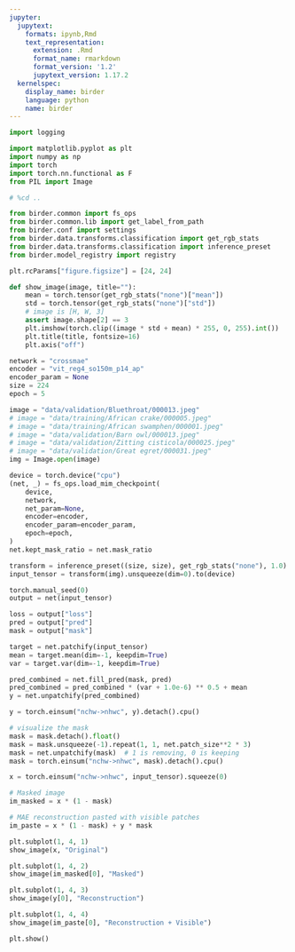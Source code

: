 ```yaml
---
jupyter:
  jupytext:
    formats: ipynb,Rmd
    text_representation:
      extension: .Rmd
      format_name: rmarkdown
      format_version: '1.2'
      jupytext_version: 1.17.2
  kernelspec:
    display_name: birder
    language: python
    name: birder
---
```


```python
import logging

import matplotlib.pyplot as plt
import numpy as np
import torch
import torch.nn.functional as F
from PIL import Image
```

```python
# %cd ..
```

```python
from birder.common import fs_ops
from birder.common.lib import get_label_from_path
from birder.conf import settings
from birder.data.transforms.classification import get_rgb_stats
from birder.data.transforms.classification import inference_preset
from birder.model_registry import registry
```

```python
plt.rcParams["figure.figsize"] = [24, 24]
```

```python
def show_image(image, title=""):
    mean = torch.tensor(get_rgb_stats("none")["mean"])
    std = torch.tensor(get_rgb_stats("none")["std"])
    # image is [H, W, 3]
    assert image.shape[2] == 3
    plt.imshow(torch.clip((image * std + mean) * 255, 0, 255).int())
    plt.title(title, fontsize=16)
    plt.axis("off")
```

```python
network = "crossmae"
encoder = "vit_reg4_so150m_p14_ap"
encoder_param = None
size = 224
epoch = 5

image = "data/validation/Bluethroat/000013.jpeg"
# image = "data/training/African crake/000005.jpeg"
# image = "data/training/African swamphen/000001.jpeg"
# image = "data/validation/Barn owl/000013.jpeg"
# image = "data/validation/Zitting cisticola/000025.jpeg"
# image = "data/validation/Great egret/000031.jpeg"
img = Image.open(image)
```

```python
device = torch.device("cpu")
(net, _) = fs_ops.load_mim_checkpoint(
    device,
    network,
    net_param=None,
    encoder=encoder,
    encoder_param=encoder_param,
    epoch=epoch,
)
net.kept_mask_ratio = net.mask_ratio
```

```python
transform = inference_preset((size, size), get_rgb_stats("none"), 1.0)
input_tensor = transform(img).unsqueeze(dim=0).to(device)

torch.manual_seed(0)
output = net(input_tensor)

loss = output["loss"]
pred = output["pred"]
mask = output["mask"]
```

```python
target = net.patchify(input_tensor)
mean = target.mean(dim=-1, keepdim=True)
var = target.var(dim=-1, keepdim=True)
```

```python
pred_combined = net.fill_pred(mask, pred)
pred_combined = pred_combined * (var + 1.0e-6) ** 0.5 + mean
y = net.unpatchify(pred_combined)
```

```python
y = torch.einsum("nchw->nhwc", y).detach().cpu()

# visualize the mask
mask = mask.detach().float()
mask = mask.unsqueeze(-1).repeat(1, 1, net.patch_size**2 * 3)
mask = net.unpatchify(mask)  # 1 is removing, 0 is keeping
mask = torch.einsum("nchw->nhwc", mask).detach().cpu()

x = torch.einsum("nchw->nhwc", input_tensor).squeeze(0)

# Masked image
im_masked = x * (1 - mask)

# MAE reconstruction pasted with visible patches
im_paste = x * (1 - mask) + y * mask

plt.subplot(1, 4, 1)
show_image(x, "Original")

plt.subplot(1, 4, 2)
show_image(im_masked[0], "Masked")

plt.subplot(1, 4, 3)
show_image(y[0], "Reconstruction")

plt.subplot(1, 4, 4)
show_image(im_paste[0], "Reconstruction + Visible")

plt.show()
```
